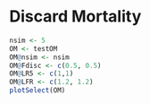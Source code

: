 # Discard Mortality






```r
nsim <- 5 
OM <- testOM 
OM@nsim <- nsim
OM@Fdisc <- c(0.5, 0.5)
OM@LR5 <- c(1,1)
OM@LFR <- c(1.2, 1.2)
plotSelect(OM)






```